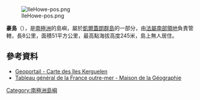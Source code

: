 {{Coord|48|52|S|69|27|E|type:isle_region:FR-TF|display=title}}

[[Image:IleHowe-pos.png|right]]

'''豪島'''（{{lang-fr|Île Howe}}），是[[南極洲|南極洲]]的島嶼，屬於[[凱爾蓋朗群島|凱爾蓋朗群島]]的一部分，由[[法屬南部領地|法屬南部領地]]負責管轄，長8公里，面積51平方公里，最高點海拔高度245米，島上無人居住。

==參考資料==
* [http://www.geoportail.fr/?event=DisplayCartoVisu&url_insert=a2b7c36ef7debf414b3b8b5e1a34e0d1 Geoportail - Carte des îles Kerguelen]{{Wayback|url=http://www.geoportail.fr/?event=DisplayCartoVisu&url_insert=a2b7c36ef7debf414b3b8b5e1a34e0d1 |date=20071114145207 }}
* [http://www.mgm.fr/PUB/Mappemonde/M299/Tableau.pdf Tableau général de la France outre-mer - Maison de la Géographie]{{Wayback|url=http://www.mgm.fr/PUB/Mappemonde/M299/Tableau.pdf |date=20131105092108 }}

{{法属南部领地的重点鸟区}}
{{Antarctica-geo-stub}}
[[Category:南極洲島嶼|Category:南極洲島嶼]]